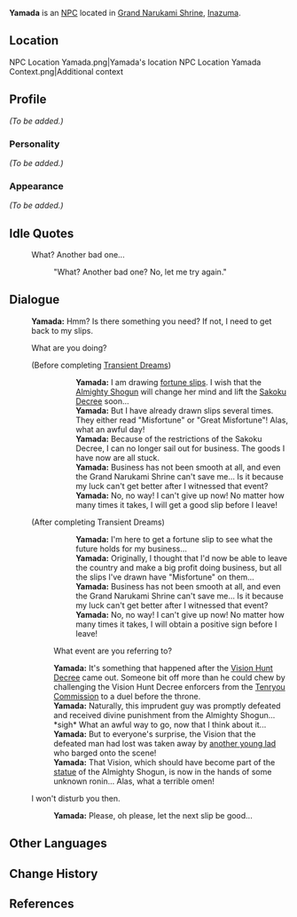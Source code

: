 {{Meta
<!-- Remove this template after adding the missing info -->
|missing_NPC_profile  = yes
}}
{{Character Infobox
|type             = NPC
|image            = NPC Yamada.png
|region           = Inazuma
|title            = Merchant
|voiceEN          = [https://www.angelatranvoiceovers.com/ Angela Tran]<ref>Twitter: [https://twitter.com/angelatranva/status/1419034149206183938 EN VA Self Announcement]</ref>
}}
'''Yamada''' is an [[NPC]] located in [[Grand Narukami Shrine]], [[Inazuma]].

==Location==
<gallery>
NPC Location Yamada.png|Yamada's location
NPC Location Yamada Context.png|Additional context
</gallery>

==Profile==
<!-- detailed story/lore information goes here -->
''(To be added.)''

===Personality===
''(To be added.)''

===Appearance===
''(To be added.)''

==Idle Quotes==
{{Dialogue start}}
: {{DIcon|Idle}} What? Another bad one...
:: {{A|VO Yamada 01.ogg}} "What? Another bad one? No, let me try again."
{{Dialogue end}}

==Dialogue==
{{Dialogue start}}
:'''Yamada:''' Hmm? Is there something you need? If not, I need to get back to my slips.
:{{DIcon}} What are you doing?
:;(Before completing [[Transient Dreams]])
:::'''Yamada:''' I am drawing [[Fortune Slip|fortune slips]]. I wish that the [[Ei|Almighty Shogun]] will change her mind and lift the [[Sakoku Decree]] soon...
:::'''Yamada:''' But I have already drawn slips several times. They either read "Misfortune" or "Great Misfortune"! Alas, what an awful day!
:::'''Yamada:''' Because of the restrictions of the Sakoku Decree, I can no longer sail out for business. The goods I have now are all stuck.
:::'''Yamada:''' Business has not been smooth at all, and even the Grand Narukami Shrine can't save me... Is it because my luck can't get better after I witnessed that event?
:::'''Yamada:''' No, no way! I can't give up now! No matter how many times it takes, I will get a good slip before I leave!
:;(After completing Transient Dreams)
:::'''Yamada:''' I'm here to get a fortune slip to see what the future holds for my business...
:::'''Yamada:''' Originally, I thought that I'd now be able to leave the country and make a big profit doing business, but all the slips I've drawn have "Misfortune" on them...
:::'''Yamada:''' Business has not been smooth at all, and even the Grand Narukami Shrine can't save me... Is it because my luck can't get better after I witnessed that event?
:::'''Yamada:''' No, no way! I can't give up now! No matter how many times it takes, I will obtain a positive sign before I leave!
::{{DIcon}} What event are you referring to?
::'''Yamada:''' It's something that happened after the [[Vision Hunt Decree]] came out. Someone bit off more than he could chew by challenging the Vision Hunt Decree enforcers from the [[Tenryou Commission]] to a duel before the throne.
::'''Yamada:''' Naturally, this imprudent guy was promptly defeated and received divine punishment from the Almighty Shogun... *sigh* What an awful way to go, now that I think about it...
::'''Yamada:''' But to everyone's surprise, the Vision that the defeated man had lost was taken away by [[Kaedehara Kazuha|another young lad]] who barged onto the scene!
::'''Yamada:''' That Vision, which should have become part of the [[Statue of the Omnipresent God|statue]] of the Almighty Shogun, is now in the hands of some unknown ronin... Alas, what a terrible omen!
:{{DIcon}} I won't disturb you then.
::'''Yamada:''' Please, oh please, let the next slip be good...
{{Dialogue end}}

==Other Languages==
{{Other Languages
|default_hidden = 1
|en      = Yamada
|zhs     = 山田
|zhs_rm  = Shāntián
|zht     = 山田
|zht_rm  = Shāntián
|ja      = 山田
|ja_rm   = Yamada
|ko      = 야마다
|ko_rm   = Yamada
|es      = Yamada
|fr      = Yamada
|ru      = Ямада
|th      = Yamada
|vi      = Yamada
|de      = Yamada
|id      = Yamada
|pt      = Yamada
|tr      = Yamada
|it      = Yamada
}}

==Change History==
{{Change History|2.0}}

==References==
{{Reflist}}